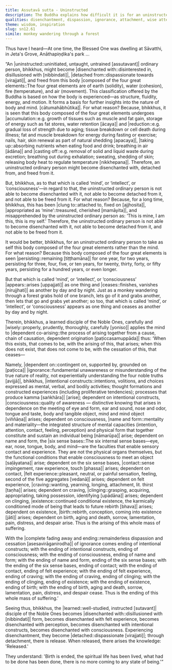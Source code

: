 ```yaml
---
title: Assutavā sutta - Uninstructed
description: The Buddha explains how difficult it is for an uninstructed person to become disenchanted with the mind. A learned disciple of the Noble Ones wisely applies the mind to dependent co-arising.
qualities: disenchantment, dispassion, ignorance, attachment, wise attention, suffering
theme: wisdom, inspiration
slug: sn12.61
simile: monkey wandering through a forest
---
```


Thus have I heard—At one time, the Blessed One was dwelling at Sāvatthi, in Jeta's Grove, Anāthapiṇḍika's park ...

“An |uninstructed::uninitiated, untaught, untrained [assutavant]| ordinary person, bhikkhus, might become |disenchanted with::disinterested in, disillusioned with [nibbindati]|, |detached from::dispassionate towards [virajjati]|, and freed from this body |composed of the four great elements::The four great elements are of earth (solidity), water (cohesion), fire (temperature), and air (movement). This classification offered by the Buddha is based on how the body is experienced—as structure, fluidity, energy, and motion. It forms a basis for further insights into the nature of body and mind. [cātumahābhūtika]|. For what reason? Because, bhikkhus, it is seen that this body composed of the four great elements undergoes |accumulation::e.g. growth of tissues such as muscle and fat gain, storage of energy such as fat stores, water retention [ācaya]| and |reduction::e.g. gradual loss of strength due to aging; tissue breakdown or cell death during illness; fat and muscle breakdown for energy during fasting or exercise; nails, hair, skin renewal as part of natural shedding [apacaya]|, |taking up::absorbing nutrients when eating food and drink; breathing in air [ādāna]| and |casting off::e.g. removal of solid and liquid waste during excretion; breathing out during exhalation; sweating, shedding of skin; releasing body heat to regulate temperature [nikkhepana]|. Therefore, an uninstructed ordinary person might become disenchanted with, detached from, and freed from it.

But, bhikkhus, as to that which is called ‘mind’, or ‘intellect’, or ‘consciousness’—in regard to that, the uninstructed ordinary person is not able to become disenchanted with it, not able to become detached from it, and not able to be freed from it. For what reason? Because, for a long time, bhikkhus, this has been |clung to::attached to, fixed on [ajjhosita]|, |appropriated as ‘mine’::treasured, cherished [mamāyita]|, and misapprehended by the uninstructed ordinary person as: ‘This is mine, I am this, this is my self.’ Therefore, the uninstructed ordinary person is not able to become disenchanted with it, not able to become detached from it, and not able to be freed from it.

It would be better, bhikkhus, for an uninstructed ordinary person to take as self this body composed of the four great elements rather than the mind. For what reason? Because this body composed of the four great elements is seen |persisting::remaining [tiṭṭhamāna]| for one year, for two years, persisting for three, four, five, or ten years, for twenty, thirty, forty, or fifty years, persisting for a hundred years, or even longer.

But that which is called ‘mind’, or ‘intellect’, or ‘consciousness’ |appears::arises [uppajjati]| as one thing and |ceases::finishes, vanishes [nirujjhati]| as another by day and by night. Just as a monkey wandering through a forest grabs hold of one branch, lets go of it and grabs another, then lets that go and grabs yet another; so too, that which is called ‘mind’, or ‘intellect’, or ‘consciousness’ appears as one thing and ceases as another by day and by night.

Therein, bhikkhus, a learned disciple of the Noble Ones, carefully and |wisely::properly, prudently, thoroughly, carefully [yoniso]| applies the mind to |dependent co-arising::the process of arising together from a cause, chain of causation, dependent origination [paṭiccasamuppāda]| thus: ‘When this exists, that comes to be, with the arising of this, that arises; when this does not exist, that does not come to be, with the cessation of this, that ceases—

Namely, |dependent on::contingent on, supported by, grounded on [paṭicca]| |ignorance::fundamental unawareness or misunderstanding of the true nature of reality, not experientially understanding the four noble truths [avijjā]|, bhikkhus, |intentional constructs::intentions, volitions, and choices expressed as mental, verbal, and bodily activities; thought formations and constructed experiences (including proliferative tendencies); processes that produce kamma [saṅkhāra]| [arise]; dependent on intentional constructs, |consciousness::quality of awareness — distinctive knowing that arises in dependence on the meeting of eye and form, ear and sound, nose and odor, tongue and taste, body and tangible object, mind and mind object [viññāṇa]| arises; dependent on consciousness, |name and form::mentality and materiality—the integrated structure of mental capacities (intention, attention, contact, feeling, perception) and physical form that together constitute and sustain an individual being [nāmarūpa]| arise; dependent on name and form, the |six sense bases::The six internal sense bases—eye, ear, nose, tongue, body, and mind—are the faculties that enable sensory contact and experience. They are not the physical organs themselves, but the functional conditions that enable consciousness to meet an object [saḷāyatana]| arise; dependent on the six sense bases, |contact::sense impingement, raw experience, touch [phassa]| arises; dependent on contact, |felt experience::pleasant, neutral, or painful sensation, feeling, second of the five aggregates [vedanā]| arises; dependent on felt experience, |craving::wanting, yearning, longing, attachment, lit. thirst [taṇha]| arises; dependent on craving, |clinging::grasping, acquiring, appropriating, taking possession, identifying [upādāna]| arises; dependent on clinging, |existence::continued conditional existence, the karmically conditioned mode of being that leads to future rebirth [bhava]| arises; dependent on existence, |birth::rebirth, conception, coming into existence [jāti]| arises; dependent on birth, aging and death, sorrow, lamentation, pain, distress, and despair arise. Thus is the arising of this whole mass of suffering.

With the |complete fading away and ending::remainderless dispassion and cessation [asesavirāganirodha]| of ignorance comes ending of intentional constructs; with the ending of intentional constructs, ending of consciousness; with the ending of consciousness, ending of name and form; with the ending of name and form, ending of the six sense bases; with the ending of the six sense bases, ending of contact; with the ending of contact, ending of felt experience; with the ending of felt experience, ending of craving; with the ending of craving, ending of clinging; with the ending of clinging, ending of existence; with the ending of existence, ending of birth; with the ending of birth, aging and death, sorrow, lamentation, pain, distress, and despair cease. Thus is the ending of this whole mass of suffering.’

Seeing thus, bhikkhus, the |learned::well-studied, instructed [sutavant]| disciple of the Noble Ones becomes |disenchanted with::disillusioned with [nibbindati]| form, becomes disenchanted with felt experience, becomes disenchanted with perception, becomes disenchanted with intentional constructs, becomes disenchanted with consciousness. Experiencing disenchantment, they become |detached::dispassionate [virajjati]|; through detachment, there is release. When released, there arises the knowledge: 'Released.'

They understand: 'Birth is ended, the spiritual life has been lived, what had to be done has been done, there is no more coming to any state of being.'”